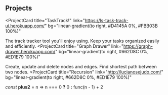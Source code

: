 ## Projects

<ProjectCard
  title="TaskTrack!"
  link="https://ls-task-track-ui.herokuapp.com/"
  bg="linear-gradient(to right, #D4145A 0%, #FBB03B 100%)"
>
  The track tracker tool you'll enjoy using. Keep your tasks organized easily and efficiently.
</ProjectCard>
<ProjectCard
  title="Graph Drawer"
  link="https://graph-drawer.herokuapp.com/"
  bg="linear-gradient(to right, #662D8C 0%, #ED1E79 100%)"
>
  Create, update and delete nodes and edges. Find shortest path between two nodes.
</ProjectCard>
<ProjectCard
  title="Recursion"
  link="http://lucianosejudo.com/"
  bg="linear-gradient(to right, #662D8C 0%, #ED1E79 100%)"
>
  <i>const</i> <strong>plus2</strong> = n => n === 0 <strong>?</strong> 0 <strong>:</strong> func(n - 1) + 2  
</ProjectCard>

